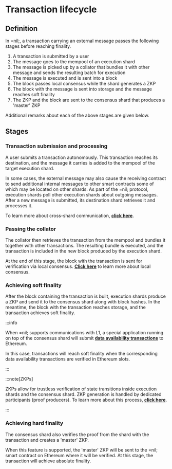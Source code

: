 # Transaction lifecycle

## Definition

In =nil;, a transaction carrying an external message passes the following stages before reaching finality.

1. A transaction is submitted by a user
2. The message goes to the mempool of an execution shard
3. The message is picked up by a collator that bundles it with other message and sends the resulting batch for execution
4. The message is executed and is sent into a block
5. The block passes local consensus while the shard generates a ZKP
6. The block with the message is sent into storage and the message reaches soft finality
7. The ZKP and the block are sent to the consensus shard that produces a 'master' ZKP

Additional remarks about each of the above stages are given below.

## Stages

### Transaction submission and processing

A user submits a transaction autonomously. This transaction reaches its destination, and the message it carries is added to the mempool of the target execution shard.

In some cases, the external message may also cause the receiving contract to send additional internal messages to other smart contracts some of which may be located on other shards. As part of the =nil; protocol, execution shards poll other execution shards about outgoing messages. After a new message is submitted, its destination shard retrieves it and processes it.

To learn more about cross-shard communication, [**click here**](./shards-parallel-execution#message-passing-checks).

### Passing the collator

The collator then retrieves the transaction from the mempool and bundles it together with other transactions. The resulting bundle is executed, and the transaction is included in the new block produced by the execution shard.

At the end of this stage, the block with the transaction is sent for verification via local consensus. [**Click here**](./shards-parallel-execution#consensus-shard) to learn more about local consensus.

### Achieving soft finality

After the block containing the transaction is built, execution shards produce a ZKP and send it to the consensus shard along with block hashes. In the meantime, the block with the transaction reaches storage, and the transaction achieves soft finality.

:::info

When =nil; supports communications with L1, a special application running on top of the consensus shard will submit [**data availability transactions**](../specification/data-availability) to Ethereum. 

In this case, transactions will reach soft finality when the corresponding data availability transactions are verified in Ethereum slots.

:::

:::note[ZKPs]

ZKPs allow for trustless verification of state transitions inside execution shards and the consensus shard. ZKP generation is handled by dedicated participants (proof producers). To learn more about this process, [**click here**](../specification/finality).

:::

### Achieving hard finality

The consensus shard also verifies the proof from the shard with the transaction and creates a 'master' ZKP. 

When this feature is supported, the 'master' ZKP will be sent to the =nil; smart contract on Ethereum where it will be verified. At this stage, the transaction will achieve absolute finality.